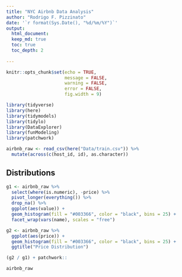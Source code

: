 ```yaml
---
title: "NYC Airbnb Data Analysis"
author: "Rodrigo F. Pizzinato"
date: '`r format(Sys.Date(), "%d/%m/%Y")`'
output: 
  html_document:
  keep_md: true
  toc: true
  toc_depth: 2
  
---
```


```r
knitr::opts_chunk$set(echo = TRUE,
                      message = FALSE,
                      warning = FALSE,
                      error = FALSE, 
                      fig.width = 9)
```

```r
library(tidyverse)
library(here)
library(tidymodels)
library(tidylo)
library(DataExplorer)
library(funModeling)
library(patchwork)
```

```r
airbnb_raw <- read_csv(here("Data/train.csv")) %>% 
  mutate(across(c(host_id, id), as.character))
```
## Distributions 
```r
g1 <- airbnb_raw %>% 
  select(where(is.numeric), -price) %>% 
  pivot_longer(everything()) %>% 
  drop_na() %>% 
  ggplot(aes(value)) + 
  geom_histogram(fill = "#003366", color = "black", bins = 25) +
  facet_wrap(vars(name), scales = "free")

g2 <- airbnb_raw %>% 
  ggplot(aes(price)) + 
  geom_histogram(fill = "#003366", color = "black", bins = 25) +
  ggtitle("Price Distribution")

(g2 / g1) + patchwork::
```

```r
airbnb_raw
```




